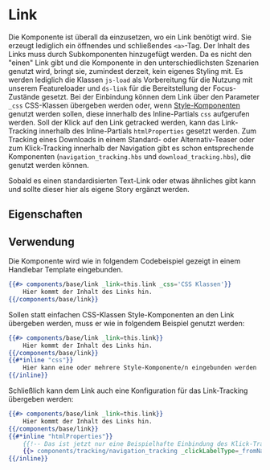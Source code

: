 
<Meta of={LinkStories} />

# Link

Die Komponente ist überall da einzusetzen, wo ein Link benötigt wird. Sie erzeugt lediglich ein öffnendes und schließendes
`<a>`-Tag. Der Inhalt des Links muss durch Subkomponenten hinzugefügt werden. Da es nicht den "einen" Link gibt und die Komponente
in den unterschiedlichsten Szenarien genutzt wird, bringt sie, zumindest derzeit, kein eigenes Styling mit.
Es werden lediglich die Klassen `js-load` als Vorbereitung für die Nutzung mit unserem Featureloader
und `ds-link` für die Bereitstellung der Focus-Zustände gesetzt. Bei der Einbindung können dem Link über den
Parameter `_css` CSS-Klassen übergeben werden oder, wenn [Style-Komponenten](?path=/docs/grundlegendes-konventionen-und-datenstrukturen--docs#setzen-kontextabhängiger-css-klassen-mit-style-komponenten)
genutzt werden sollen, diese innerhalb des Inline-Partials `css` aufgerufen werden.
Soll der Klick auf den Link getracked werden, kann das Link-Tracking innerhalb des Inline-Partials
`htmlProperties` gesetzt werden. Zum Tracking eines Downloads in einem Standard- oder Alternativ-Teaser
oder zum Klick-Tracking innerhalb der Navigation gibt es schon entsprechende Komponenten (`navigation_tracking.hbs` und `download_tracking.hbs`),
die genutzt werden können.

Sobald es einen standardisierten Text-Link oder etwas ähnliches gibt kann und sollte dieser hier als eigene Story ergänzt werden.

## Eigenschaften

<ArgTypes story="Spielplatz" />

## Verwendung

Die Komponente wird wie in folgendem Codebeispiel gezeigt in einem Handlebar Template eingebunden.

```handlebars
{{#> components/base/link _link=this.link _css='CSS Klassen'}}
    Hier kommt der Inhalt des Links hin.
{{/components/base/link}}
```

Sollen statt einfachen CSS-Klassen Style-Komponenten an den Link übergeben werden, muss er wie in folgendem Beispiel genutzt werden:

```handlebars
{{#> components/base/link _link=this.link}}
    Hier kommt der Inhalt des Links hin.
{{/components/base/link}}
{{#*inline "css"}}
    Hier kann eine oder mehrere Style-Komponente/n eingebunden werden
{{/inline}}
```

Schließlich kann dem Link auch eine Konfiguration für das Link-Tracking übergeben werden:

```handlebars
{{#> components/base/link _link=this.link}}
    Hier kommt der Inhalt des Links hin.
{{/components/base/link}}
{{#*inline "htmlProperties"}}
    {{!-- Das ist jetzt nur eine Beispielhafte Einbindung des Klick-Trackings --}}
    {{> components/tracking/navigation_tracking _clickLabelType=_fromNav-adjust_context _clickLabelPrefix1=_parent-adjust_context clickLabelPrefix2=this.link.content.text}}
{{/inline}}
```
